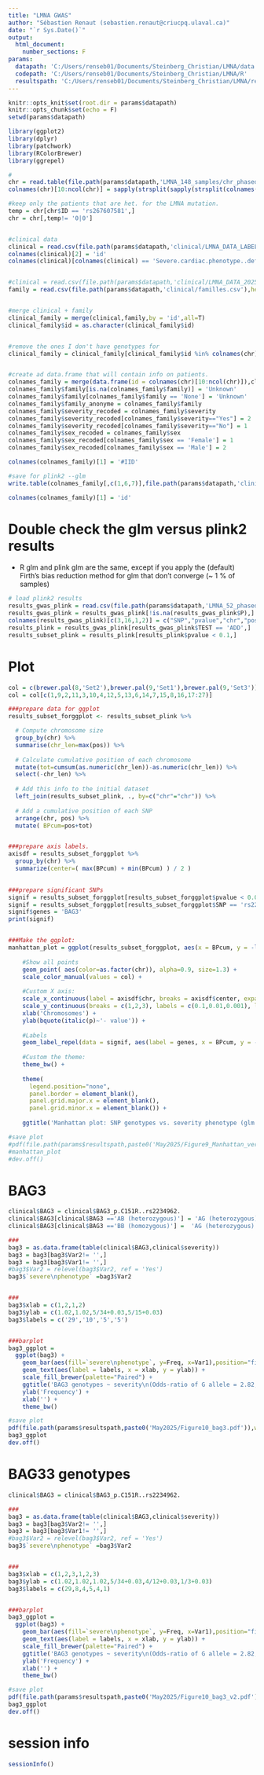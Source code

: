---
title: "LMNA GWAS"
author: "Sébastien Renaut (sebastien.renaut@criucpq.ulaval.ca)"
date: "`r Sys.Date()`"
output:
  html_document:
    number_sections: F
params:
  datapath: 'C:/Users/renseb01/Documents/Steinberg_Christian/LMNA/data'
  codepath: 'C:/Users/renseb01/Documents/Steinberg_Christian/LMNA/R'
  resultspath: 'C:/Users/renseb01/Documents/Steinberg_Christian/LMNA/results'
---


```{r setup, include=FALSE}
knitr::opts_knit$set(root.dir = params$datapath)
knitr::opts_chunk$set(echo = F)
setwd(params$datapath)

library(ggplot2)
library(dplyr)
library(patchwork)
library(RColorBrewer)
library(ggrepel)
```


```{r split a vcf into the referwence and mutated alleles,eval = Ts}
#
chr = read.table(file.path(params$datapath,'LMNA_148_samples/chr_phased.vcf'),header  = T,sep = '\t',check.names =F,comment.char = "",skip =8)
colnames(chr)[10:ncol(chr)] = sapply(strsplit(sapply(strsplit(colnames(chr)[10:ncol(chr)],'#'),'[',2),'_'),'[',1) #simplify column names

#keep only the patients that are het. for the LMNA mutation.
temp = chr[chr$ID == 'rs267607581',]
chr = chr[,temp!= '0|0']


#clinical data
clinical = read.csv(file.path(params$datapath,'clinical/LMNA_DATA_LABELS_2025-05-15_1309.csv'),header = T)
colnames(clinical)[2] = 'id'
colnames(clinical)[colnames(clinical) == 'Severe.cardiac.phenotype..defined.as..ESHF..cardiac.mortality..ventricular.arrhythmia..severe.CMP.'] = 'severity'


#clinical = read.csv(file.path(params$datapath,'clinical/LMNA_DATA_2025-04-04_0935.csv'),header = T)
family = read.csv(file.path(params$datapath,'clinical/familles.csv'),header = T,sep = '\t') 


#merge clinical + family
clinical_family = merge(clinical,family,by = 'id',all=T)
clinical_family$id = as.character(clinical_family$id)


#remove the ones I don't have genotypes for
clinical_family = clinical_family[clinical_family$id %in% colnames(chr)[10:ncol(chr)],]


#create ad data.frame that will contain info on patients.
colnames_family = merge(data.frame(id = colnames(chr)[10:ncol(chr)]),clinical_family[,colnames(clinical_family) %in% c('family_number','family','id','severity','sex')],by = 'id',all= T)
colnames_family$family[is.na(colnames_family$family)] = 'Unknown'
colnames_family$family[colnames_family$family == 'None'] = 'Unknown'
colnames_family$family_anonyme = colnames_family$family
colnames_family$severity_recoded = colnames_family$severity
colnames_family$severity_recoded[colnames_family$severity=="Yes"] = 2
colnames_family$severity_recoded[colnames_family$severity=="No"] = 1
colnames_family$sex_recoded = colnames_family$sex
colnames_family$sex_recoded[colnames_family$sex == 'Female'] = 1
colnames_family$sex_recoded[colnames_family$sex == 'Male'] = 2

colnames(colnames_family)[1] = '#IID' 

#save for plink2 --glm
write.table(colnames_family[,c(1,6,7)],file.path(params$datapath,'clinical/severe.tsv'),quote= F, sep = '\t',row.names = F)

colnames(colnames_family)[1] = 'id' 
```


# Double check the glm versus plink2 results
  * R glm and plink glm are the same, except if you apply the (default) Firth's bias reduction method for glm that don't converge (~ 1 % of samples)
```{r association, message= T}
# load plink2 results
results_gwas_plink = read.csv(file.path(params$datapath,'LMNA_52_phased/gwas_results.severity_recoded.glm.logistic.hybrid'),sep = '\t', comment.char = '', header = T)
results_gwas_plink = results_gwas_plink[!is.na(results_gwas_plink$P),]
colnames(results_gwas_plink)[c(3,16,1,2)] = c("SNP","pvalue","chr","pos")
results_plink = results_gwas_plink[results_gwas_plink$TEST == 'ADD',]
results_subset_plink = results_plink[results_plink$pvalue < 0.1,]
```

# Plot
```{r association plot, message= T}
col = c(brewer.pal(8,'Set2'),brewer.pal(9,'Set1'),brewer.pal(9,'Set3'))
col = col[c(1,9,2,11,3,10,4,12,5,13,6,14,7,15,8,16,17:27)]

###prepare data for ggplot
results_subset_forggplot <- results_subset_plink %>% 

  # Compute chromosome size
  group_by(chr) %>% 
  summarise(chr_len=max(pos)) %>% 
  
  # Calculate cumulative position of each chromosome
  mutate(tot=cumsum(as.numeric(chr_len))-as.numeric(chr_len)) %>%
  select(-chr_len) %>%
  
  # Add this info to the initial dataset
  left_join(results_subset_plink, ., by=c("chr"="chr")) %>%
  
  # Add a cumulative position of each SNP
  arrange(chr, pos) %>%
  mutate( BPcum=pos+tot)


###prepare axis labels.
axisdf = results_subset_forggplot %>%
  group_by(chr) %>%
  summarize(center=( max(BPcum) + min(BPcum) ) / 2 )

  
###prepare significant SNPs
signif = results_subset_forggplot[results_subset_forggplot$pvalue < 0.002,]
signif = results_subset_forggplot[results_subset_forggplot$SNP == 'rs2234962',]
signif$genes = 'BAG3'
print(signif)


###Make the ggplot:
manhattan_plot = ggplot(results_subset_forggplot, aes(x = BPcum, y = -log10(pvalue))) +
    
    #Show all points
    geom_point( aes(color=as.factor(chr)), alpha=0.9, size=1.3) +
    scale_color_manual(values = col) +
    
    #Custom X axis:
    scale_x_continuous(label = axisdf$chr, breaks = axisdf$center, expand = c(0.01,0.01)) +
    scale_y_continuous(breaks = c(1,2,3), labels = c(0.1,0.01,0.001), limits = c(1,3.2), expand = c(0.01,0.01))  + #remove space between plot area and x axis
    xlab('Chromosomes') + 
    ylab(bquote(italic(p)~'- value')) +
  
    #Labels
    geom_label_repel(data = signif, aes(label = genes, x = BPcum, y = -log10(pvalue)), col = col[signif$chr],  size = 4,box.padding = -0.5) +
  
    #Custom the theme:
    theme_bw() +
    
    theme( 
      legend.position="none",
      panel.border = element_blank(),
      panel.grid.major.x = element_blank(),
      panel.grid.minor.x = element_blank()) +
  
    ggtitle('Manhattan plot: SNP genotypes vs. severity phenotype (glm for severity with Sex, PC1, PC2 as covariates)')

#save plot
#pdf(file.path(params$resultspath,paste0('May2025/Figure9_Manhattan_version2.pdf')),width = 10,height = 5)
#manhattan_plot
#dev.off()
```

# BAG3 
```{r BAG3, message= T}
clinical$BAG3 = clinical$BAG3_p.C151R..rs2234962.
clinical$BAG3[clinical$BAG3 =='AB (heterozygous)'] = 'AG (heterozygous) &\nGG (homozygous)'
clinical$BAG3[clinical$BAG3 =='BB (homozygous)'] =  'AG (heterozygous) &\nGG (homozygous)'

###
bag3 = as.data.frame(table(clinical$BAG3,clinical$severity))
bag3 = bag3[bag3$Var2!= '',]
bag3 = bag3[bag3$Var1!= '',]
#bag3$Var2 = relevel(bag3$Var2, ref = 'Yes')
bag3$`severe\nphenotype` =bag3$Var2


###
bag3$xlab = c(1,2,1,2) 
bag3$ylab = c(1.02,1.02,5/34+0.03,5/15+0.03)
bag3$labels = c('29','10','5','5')


###barplot
bag3_ggplot =
  ggplot(bag3) + 
    geom_bar(aes(fill=`severe\nphenotype`, y=Freq, x=Var1),position="fill", stat="identity") +
    geom_text(aes(label = labels, x = xlab, y = ylab)) +
    scale_fill_brewer(palette="Paired") +
    ggtitle('BAG3 genotypes ~ severity\n(Odds-ratio of G allele = 2.82, p-value = 0.25)') +
    ylab('Frequency') +
    xlab('') +
    theme_bw()

#save plot
pdf(file.path(params$resultspath,paste0('May2025/Figure10_bag3.pdf')),width = 5,height = 5)
bag3_ggplot
dev.off()
```

# BAG33 genotypes
```{r BAG3, message= T}
clinical$BAG3 = clinical$BAG3_p.C151R..rs2234962.

###
bag3 = as.data.frame(table(clinical$BAG3,clinical$severity))
bag3 = bag3[bag3$Var2!= '',]
bag3 = bag3[bag3$Var1!= '',]
#bag3$Var2 = relevel(bag3$Var2, ref = 'Yes')
bag3$`severe\nphenotype` =bag3$Var2


###
bag3$xlab = c(1,2,3,1,2,3) 
bag3$ylab = c(1.02,1.02,1.02,5/34+0.03,4/12+0.03,1/3+0.03)
bag3$labels = c(29,8,4,5,4,1)


###barplot
bag3_ggplot =
  ggplot(bag3) + 
    geom_bar(aes(fill=`severe\nphenotype`, y=Freq, x=Var1),position="fill", stat="identity") +
    geom_text(aes(label = labels, x = xlab, y = ylab)) +
    scale_fill_brewer(palette="Paired") +
    ggtitle('BAG3 genotypes ~ severity\n(Odds-ratio of G allele = 2.82, p-value = 0.24)') +
    ylab('Frequency') +
    xlab('') +
    theme_bw()

#save plot
pdf(file.path(params$resultspath,paste0('May2025/Figure10_bag3_v2.pdf')),width = 5,height = 5)
bag3_ggplot
dev.off()
```


# session info 
```{r session test, message= T}
sessionInfo()
```
